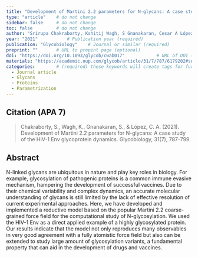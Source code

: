 ```yaml
---
title: "Development of Martini 2.2 parameters for N-glycans: A case study of the HIV-1 Env glycoprotein dynamics"          # Paper title (required)
type: "article"    # do not change
sidebar: false     # do not change
toc: false         # do not change
author: "Srirupa Chakraborty, Kshitij Wagh, S Gnanakaran, Cesar A López"         # Paper authors (required)
year: "2021"           # Publication year (required)
publication: "Glycobiology"    # Journal or similar (required)
preprint: ""       # URL to prepint page (optional)  
doi: "https://doi.org/10.1093/glycob/cwab017"            # URL of DOI (required)  
materials: "https://academic.oup.com/glycob/article/31/7/787/6179202#supplementary-data"      # URL to suplementary info (optional)
categories:        # (required) these keywords will create tags for further filtering. 
  - Journal article
  - Glycans
  - Proteins
  - Parametrization
---
```


<!-- 
The info below is just an example. 

Both fields are required and they have to be replaced with the respective info for each paper. 

Please notice the `> ` symbol before the citation, it gives it additional styling.  
-->

## Citation (APA 7)      

> Chakraborty, S., Wagh, K., Gnanakaran, S., & López, C. A. (2021). Development of Martini 2.2 parameters for N-glycans: A case study of the HIV-1 Env glycoprotein dynamics. Glycobiology, 31(7), 787-799.

## Abstract

N-linked glycans are ubiquitous in nature and play key roles in biology. For example, glycosylation of pathogenic proteins is a common immune evasive mechanism, hampering the development of successful vaccines. Due to their chemical variability and complex dynamics, an accurate molecular understanding of glycans is still limited by the lack of effective resolution of current experimental approaches. Here, we have developed and implemented a reductive model based on the popular Martini 2.2 coarse-grained force field for the computational study of N-glycosylation. We used the HIV-1 Env as a direct applied example of a highly glycosylated protein. Our results indicate that the model not only reproduces many observables in very good agreement with a fully atomistic force field but also can be extended to study large amount of glycosylation variants, a fundamental property that can aid in the development of drugs and vaccines.